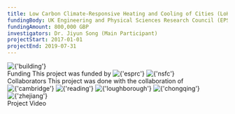 ```yaml
---
title: Low Carbon Climate-Responsive Heating and Cooling of Cities (LoHCool)
fundingBody: UK Engineering and Physical Sciences Research Council (EPSRC)
fundingAmount: 800,000 GBP
investigators: Dr. Jiyun Song (Main Participant)
projectStart: 2017-01-01
projectEnd: 2019-07-31
---
```


<Title>
  Low Carbon Climate-Responsive Heating and Cooling of Cities (LoHCool)
</Title>

<Section>
  <Image
    src={
      'https://sjyurbanlab.github.io/website-assets/projects/past-projects/lohcool/building.png'
    }
    alt={'building'}
    size={'medium'}
    center
  />
</Section>

<Section>
  <SubTitle>Funding</SubTitle>
  This project was funded by
  <Image
    src={
      'https://sjyurbanlab.github.io/website-assets/projects/past-projects/lohcool/epsrc.png'
    }
    alt={'esprc'}
    size={'extra small'}
  />
  <Image src={'https://sjyurbanlab.github.io/website-assets/projects/past-projects/lohcool/nsfc.png'} alt={'nsfc'} size={'extra small'} />
</Section>

<Section>
  <SubTitle>Collaborators</SubTitle>
  This project was done with the collaboration of
  <Image
    src={
      'https://sjyurbanlab.github.io/website-assets/projects/past-projects/lohcool/cambridge.png'
    }
    alt={'cambridge'}
    size={'extra small'}
  />
  <Image
    src={
      'https://sjyurbanlab.github.io/website-assets/projects/past-projects/lohcool/reading.png'
    }
    alt={'reading'}
    size={'extra small'}
  />
  <Image
    src={
      'https://sjyurbanlab.github.io/website-assets/projects/past-projects/lohcool/loughborough.png'
    }
    alt={'loughborough'}
    size={'extra small'}
  />
  <Image
    src={
      'https://sjyurbanlab.github.io/website-assets/projects/past-projects/lohcool/chongqing.png'
    }
    alt={'chongqing'}
    size={'extra small'}
  />
  <Image
    src={
      'https://sjyurbanlab.github.io/website-assets/projects/past-projects/lohcool/zhejiang.png'
    }
    alt={'zhejiang'}
    size={'extra small'}
  />
</Section>

<Section>
  <SubTitle>Project Video</SubTitle>
  <VideoPlayer url={'https://vimeo.com/351127415'} />
</Section>
